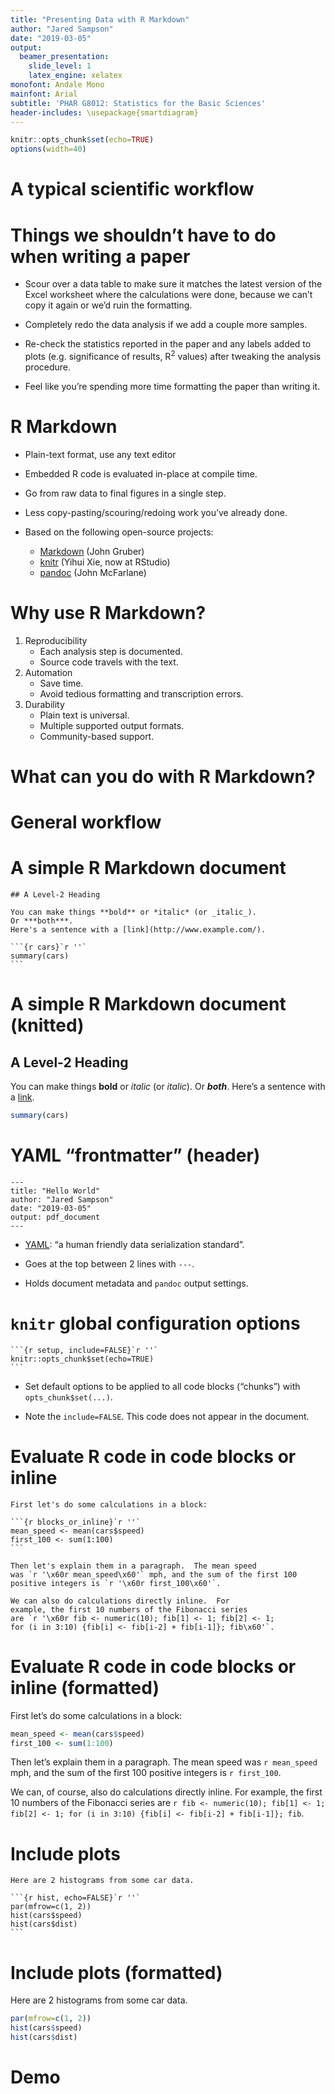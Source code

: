 ```yaml
---
title: "Presenting Data with R Markdown"
author: "Jared Sampson"
date: "2019-03-05"
output:
  beamer_presentation: 
    slide_level: 1
    latex_engine: xelatex
monofont: Andale Mono
mainfont: Arial 
subtitle: 'PHAR G8012: Statistics for the Basic Sciences'
header-includes: \usepackage{smartdiagram}
---
```


```r
knitr::opts_chunk$set(echo=TRUE)
options(width=40)
```

# A typical scientific workflow
\begin{center}
\smartdiagramset{
    uniform arrow color=true,
    text width=2.25cm,
}
\smartdiagram[circular diagram:clockwise]{
    Collect Data,
    Analyze Data,
    Make Figures,
    Write,
    Design New Experiments
}
\end{center}


# Things we shouldn't have to do when writing a paper

- Scour over a data table to make sure it matches the latest version of the Excel worksheet where the calculations were done, because we can't copy it again or we'd ruin the formatting.

- Completely redo the data analysis if we add a couple more samples.

- Re-check the statistics reported in the paper and any labels added to plots (e.g. significance of results, R^2^ values) after tweaking the analysis procedure.

- Feel like you're spending more time formatting the paper than writing it.



# R Markdown

- Plain-text format, use any text editor

- Embedded R code is evaluated in-place at compile time.

- Go from raw data to final figures in a single step.

- Less copy-pasting/scouring/redoing work you've already done.

- Based on the following open-source projects:

    - [Markdown](https://daringfireball.net/projects/markdown/) (John Gruber)
    - [knitr](https://yihui.name/knitr/) (Yihui Xie, now at RStudio)
    - [pandoc](http://pandoc.org/) (John McFarlane)



# Why use R Markdown?

1. Reproducibility
    - Each analysis step is documented.
    - Source code travels with the text.

2. Automation
    - Save time.
    - Avoid tedious formatting and transcription errors.

3. Durability
    - Plain text is universal.
    - Multiple supported output formats.
    - Community-based support.



# What can you do with R Markdown?

\begin{center}
\smartdiagram[bubble diagram]{
    Text + Data,
    Figures,
    Reports,
    Presentations,
    Papers,
    Grants,
    \emph{Problem Sets!},
    Thesis
}
\end{center}



# General workflow
\begin{center}
\smartdiagram[descriptive diagram]{
    {Setup, {Create a folder (or RStudio project) with your data file.}},
    {Write, {Combine text, R code and figures in an \texttt{.Rmd} file.}},
    {Knit, {\texttt{knitr} compiles R Markdown source to Markdown + figures.
            \texttt{pandoc} converts Markdown + figures to HTML / PDF / Word.}},
    {Repeat, {Easily modify and re-generate your document at any time.}},
}
\end{center}



# A simple R Markdown document

````
## A Level-2 Heading

You can make things **bold** or *italic* (or _italic_).
Or ***both***.
Here's a sentence with a [link](http://www.example.com/).

```{r cars}`r ''`
summary(cars)
```
````



# A simple R Markdown document (knitted)

## A Level-2 Heading

You can make things **bold** or *italic* (or _italic_).
Or ***both***.
Here's a sentence with a [link](http://www.example.com/).

```r
summary(cars)
```



# YAML "frontmatter" (header)

```
---
title: "Hello World"
author: "Jared Sampson"
date: "2019-03-05"
output: pdf_document
---
```

- [YAML](http://yaml.org/): "a human friendly data serialization standard".

- Goes at the top between 2 lines with `---`.

- Holds document metadata and `pandoc` output settings.



# `knitr` global configuration options 

````
```{r setup, include=FALSE}`r ''`
knitr::opts_chunk$set(echo=TRUE)
```
````

- Set default options to be applied to all code blocks ("chunks") with `opts_chunk$set(...)`.

- Note the `include=FALSE`.  This code does not appear in the document.



# Evaluate R code in code blocks or inline

````
First let's do some calculations in a block:

```{r blocks_or_inline}`r ''`
mean_speed <- mean(cars$speed)
first_100 <- sum(1:100)
```

Then let's explain them in a paragraph.  The mean speed
was `r '\x60r mean_speed\x60'` mph, and the sum of the first 100
positive integers is `r '\x60r first_100\x60'`.

We can also do calculations directly inline.  For 
example, the first 10 numbers of the Fibonacci series 
are `r '\x60r fib <- numeric(10); fib[1] <- 1; fib[2] <- 1;
for (i in 3:10) {fib[i] <- fib[i-2] + fib[i-1]}; fib\x60'`.
````



# Evaluate R code in code blocks or inline (formatted)

First let's do some calculations in a block:

```r
mean_speed <- mean(cars$speed)
first_100 <- sum(1:100)
```

Then let's explain them in a paragraph.  The mean speed was `r mean_speed` mph, and the sum of the first 100 positive integers is `r first_100`.

We can, of course, also do calculations directly inline.  For example, the first 10 numbers of the Fibonacci series are `r fib <- numeric(10); fib[1] <- 1; fib[2] <- 1; for (i in 3:10) {fib[i] <- fib[i-2] + fib[i-1]}; fib`.


# Include plots

````
Here are 2 histograms from some car data.

```{r hist, echo=FALSE}`r ''`
par(mfrow=c(1, 2))
hist(cars$speed)
hist(cars$dist)
```
````



# Include plots (formatted)

Here are 2 histograms from some car data.

```r
par(mfrow=c(1, 2))
hist(cars$speed)
hist(cars$dist)
```



# Demo

\begin{center}
Let's dive in!
\end{center}